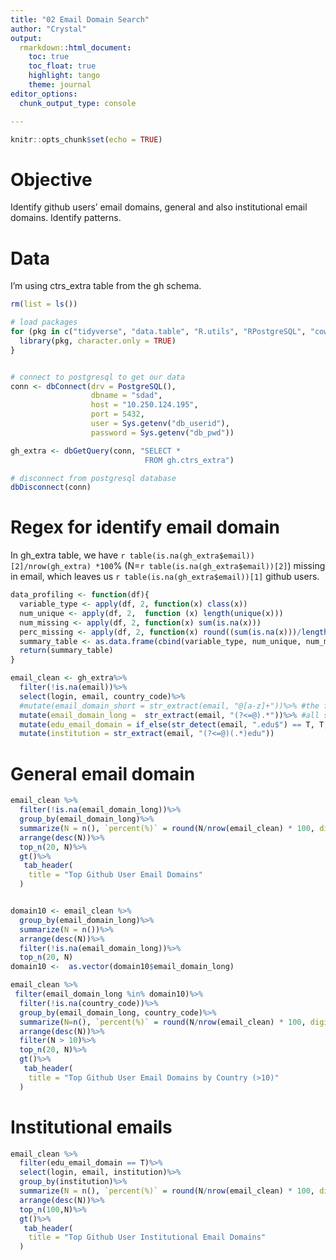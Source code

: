 ```yaml
---
title: "02 Email Domain Search"
author: "Crystal"
output: 
  rmarkdown::html_document:
    toc: true
    toc_float: true
    highlight: tango
    theme: journal
editor_options: 
  chunk_output_type: console

---
```


```r
knitr::opts_chunk$set(echo = TRUE)
```

# Objective
Identify github users' email domains, general and also institutional email domains. Identify patterns. 

# Data
I'm using ctrs_extra table from the gh schema.

```r
rm(list = ls())

# load packages 
for (pkg in c("tidyverse", "data.table", "R.utils", "RPostgreSQL", "cowplot", "maditr", "stringr", "stringi", "mosaic",  "raster", "dplyr",  "ggplot2", "shiny", "plotly", "gt", "glue", "prettydoc")) {
  library(pkg, character.only = TRUE)
}


# connect to postgresql to get our data
conn <- dbConnect(drv = PostgreSQL(), 
                  dbname = "sdad", 
                  host = "10.250.124.195", 
                  port = 5432, 
                  user = Sys.getenv("db_userid"), 
                  password = Sys.getenv("db_pwd"))

gh_extra <- dbGetQuery(conn, "SELECT *
                              FROM gh.ctrs_extra")

# disconnect from postgresql database 
dbDisconnect(conn)
```


# Regex for identify email domain
In gh_extra table, we have `r table(is.na(gh_extra$email))[2]/nrow(gh_extra) *100`% (N=`r table(is.na(gh_extra$email))[2]`) missing in email, which leaves us `r table(is.na(gh_extra$email))[1]` github users.

```r
data_profiling <- function(df){
  variable_type <- apply(df, 2, function(x) class(x))
  num_unique <- apply(df, 2,  function (x) length(unique(x)))
  num_missing <- apply(df, 2, function(x) sum(is.na(x)))
  perc_missing <- apply(df, 2, function(x) round((sum(is.na(x)))/length(x)* 100, digits = 2))  
  summary_table <- as.data.frame(cbind(variable_type, num_unique, num_missing, perc_missing))
  return(summary_table)
}

email_clean <- gh_extra%>%
  filter(!is.na(email))%>%
  select(login, email, country_code)%>%
  #mutate(email_domain_short = str_extract(email, "@[a-z]+"))%>% #the first string after @
  mutate(email_domain_long =  str_extract(email, "(?<=@).*"))%>% #all strings after @
  mutate(edu_email_domain = if_else(str_detect(email, ".edu$") == T, T, F))%>% #end with edu
  mutate(institution = str_extract(email, "(?<=@)(.*)edu")) 
```


# General email domain
```r
email_clean %>%
  filter(!is.na(email_domain_long))%>%
  group_by(email_domain_long)%>%
  summarize(N = n(), `percent(%)` = round(N/nrow(email_clean) * 100, digits = 2))%>%
  arrange(desc(N))%>%
  top_n(20, N)%>%
  gt()%>%
   tab_header(
    title = "Top Github User Email Domains"
  )


domain10 <- email_clean %>%
  group_by(email_domain_long)%>%
  summarize(N = n())%>%
  arrange(desc(N))%>%
  filter(!is.na(email_domain_long))%>%
  top_n(20, N)
domain10 <-  as.vector(domain10$email_domain_long)

email_clean %>%
 filter(email_domain_long %in% domain10)%>%
  filter(!is.na(country_code))%>%
  group_by(email_domain_long, country_code)%>%
  summarize(N=n(), `percent(%)` = round(N/nrow(email_clean) * 100, digits = 3))%>%
  arrange(desc(N))%>%
  filter(N > 10)%>%
  top_n(20, N)%>%
  gt()%>%
   tab_header(
    title = "Top Github User Email Domains by Country (>10)"
  )
```


# Institutional emails
```r
email_clean %>%
  filter(edu_email_domain == T)%>%
  select(login, email, institution)%>%
  group_by(institution)%>%
  summarize(N = n(), `percent(%)` = round(N/nrow(email_clean) * 100, digits = 2))%>%
  arrange(desc(N))%>%
  top_n(100,N)%>%
  gt()%>%
   tab_header(
    title = "Top Github User Institutional Email Domains"
  )

```

